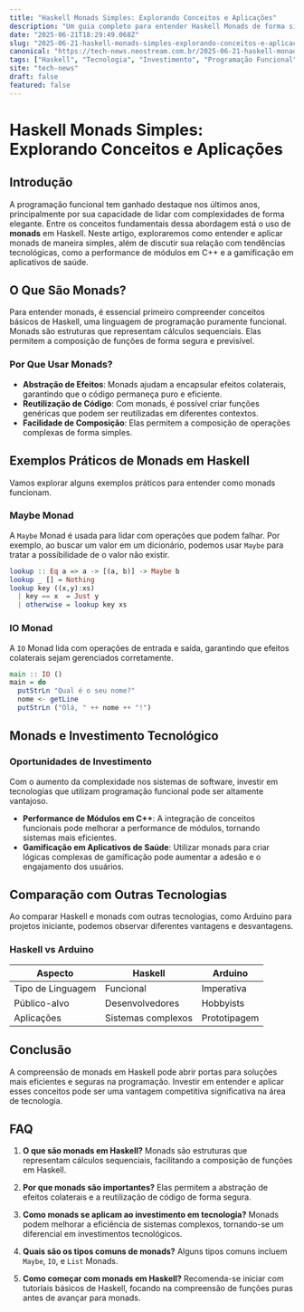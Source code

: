 ```yaml
---
title: "Haskell Monads Simples: Explorando Conceitos e Aplicações"
description: "Um guia completo para entender Haskell Monads de forma simples, explorando conceitos, aplicações práticas e sua relação com investimentos em tecnologia."
date: "2025-06-21T18:29:49.068Z"
slug: "2025-06-21-haskell-monads-simples-explorando-conceitos-e-aplicacoes"
canonical: "https://tech-news.neostream.com.br/2025-06-21-haskell-monads-simples-explorando-conceitos-e-aplicacoes"
tags: ["Haskell", "Tecnologia", "Investimento", "Programação Funcional", "Monads"]
site: "tech-news"
draft: false
featured: false
---
```


# Haskell Monads Simples: Explorando Conceitos e Aplicações

## Introdução

A programação funcional tem ganhado destaque nos últimos anos, principalmente por sua capacidade de lidar com complexidades de forma elegante. Entre os conceitos fundamentais dessa abordagem está o uso de **monads** em Haskell. Neste artigo, exploraremos como entender e aplicar monads de maneira simples, além de discutir sua relação com tendências tecnológicas, como a performance de módulos em C++ e a gamificação em aplicativos de saúde.

## O Que São Monads?

Para entender monads, é essencial primeiro compreender conceitos básicos de Haskell, uma linguagem de programação puramente funcional. Monads são estruturas que representam cálculos sequenciais. Elas permitem a composição de funções de forma segura e previsível.

### Por Que Usar Monads?

- **Abstração de Efeitos**: Monads ajudam a encapsular efeitos colaterais, garantindo que o código permaneça puro e eficiente.
- **Reutilização de Código**: Com monads, é possível criar funções genéricas que podem ser reutilizadas em diferentes contextos.
- **Facilidade de Composição**: Elas permitem a composição de operações complexas de forma simples.

## Exemplos Práticos de Monads em Haskell

Vamos explorar alguns exemplos práticos para entender como monads funcionam.

### Maybe Monad

A `Maybe` Monad é usada para lidar com operações que podem falhar. Por exemplo, ao buscar um valor em um dicionário, podemos usar `Maybe` para tratar a possibilidade de o valor não existir.

```haskell
lookup :: Eq a => a -> [(a, b)] -> Maybe b
lookup _ [] = Nothing
lookup key ((x,y):xs)
  | key == x  = Just y
  | otherwise = lookup key xs
```

### IO Monad

A `IO` Monad lida com operações de entrada e saída, garantindo que efeitos colaterais sejam gerenciados corretamente.

```haskell
main :: IO ()
main = do
  putStrLn "Qual é o seu nome?"
  nome <- getLine
  putStrLn ("Olá, " ++ nome ++ "!")
```

## Monads e Investimento Tecnológico

### Oportunidades de Investimento

Com o aumento da complexidade nos sistemas de software, investir em tecnologias que utilizam programação funcional pode ser altamente vantajoso.

- **Performance de Módulos em C++**: A integração de conceitos funcionais pode melhorar a performance de módulos, tornando sistemas mais eficientes.
- **Gamificação em Aplicativos de Saúde**: Utilizar monads para criar lógicas complexas de gamificação pode aumentar a adesão e o engajamento dos usuários.

## Comparação com Outras Tecnologias

Ao comparar Haskell e monads com outras tecnologias, como Arduino para projetos iniciante, podemos observar diferentes vantagens e desvantagens.

### Haskell vs Arduino

| Aspecto          | Haskell            | Arduino         |
|------------------|--------------------|-----------------|
| Tipo de Linguagem| Funcional          | Imperativa      |
| Público-alvo     | Desenvolvedores    | Hobbyists       |
| Aplicações       | Sistemas complexos | Prototipagem    |

## Conclusão

A compreensão de monads em Haskell pode abrir portas para soluções mais eficientes e seguras na programação. Investir em entender e aplicar esses conceitos pode ser uma vantagem competitiva significativa na área de tecnologia.

## FAQ

1. **O que são monads em Haskell?**
   Monads são estruturas que representam cálculos sequenciais, facilitando a composição de funções em Haskell.

2. **Por que monads são importantes?**
   Elas permitem a abstração de efeitos colaterais e a reutilização de código de forma segura.

3. **Como monads se aplicam ao investimento em tecnologia?**
   Monads podem melhorar a eficiência de sistemas complexos, tornando-se um diferencial em investimentos tecnológicos.

4. **Quais são os tipos comuns de monads?**
   Alguns tipos comuns incluem `Maybe`, `IO`, e `List` Monads.

5. **Como começar com monads em Haskell?**
   Recomenda-se iniciar com tutoriais básicos de Haskell, focando na compreensão de funções puras antes de avançar para monads.
